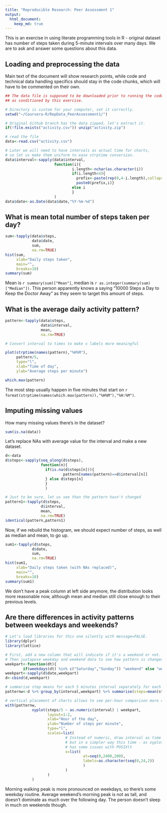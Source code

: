 ```yaml
---
title: "Reproducible Research: Peer Assessment 1"
output: 
  html_document:
    keep_md: true
---
```


This is an exercise in using literate programming tools in R - original dataset
has number of steps taken during 5-minute intervals over many days. We are to
ask and answer some questions about this data. 

## Loading and preprocessing the data

Main text of the document will
show research points, while code and technical data handling specifics should
stay in the code chunks, which will have to be commented on their own.

```r

## The data file is supposed to be downloaded prior to running the code,
## as conditioned by this exercise.

# Directory is custom for your computer, set it correctly.
setwd("~/Coursera-R/RepData_PeerAssessment1/")

# Original Github branch has the data zipped, let's extract it.
if(!file.exists("activity.csv")) unzip("activity.zip")

# read the file
data<-read.csv("activity.csv")

# Later we will need to have intervals as actual time for charts,
# so let us make them uniform to ease strptime conversion.
data$interval<-sapply(data$interval,
                      function(i){
                              i.length<-nchar(as.character(i))
                              if(i.length<4){
                                prefix<-paste(rep(0,4-i.length),collapse="")
                                paste0(prefix,i)}
                              else i
                              }
                      )
data$date<-as.Date(data$date,"%Y-%m-%d")

```

## What is mean total number of steps taken per day?

```r
sum<-tapply(data$steps,
            data$date,
            sum,
            na.rm=TRUE)
hist(sum,
     xlab="Daily steps taken",
     main="",
     breaks=10)
summary(sum)
```


Mean is `r summary(sum)["Mean"]`,
median is `r as.integer(summary(sum)["Median"])`. This person apparently
knows a saying "10000 Steps a Day to Keep the Doctor Away" as they seem
to target this amount of steps.         

## What is the average daily activity pattern?


```r
pattern<-tapply(data$steps,
                data$interval,
                mean,
                na.rm=TRUE)

# Convert interval to times to make x labels more meaningful

plot(strptime(names(pattern),"%H%M"),
     pattern/5,
     type="l",
     xlab="Time of day",  
     ylab="Average steps per minute")

which.max(pattern)
```

The most step usually happen in five minutes that start on
`r format(strptime(names(which.max(pattern)),"%H%M"),"%H:%M")`.


## Imputing missing values

How many missing values there's in the dataset?
```r
sum(is.na(data))
```

Let's replace NAs with average value for the interval and make a new dataset.

```r
d<-data
d$steps<-sapply(seq_along(d$steps),
                function(n){
                  if(is.na(d$steps[n])){
                          pattern[names(pattern)==d$interval[n]]
                  } else d$steps[n]
                  }
                  )
```

```r
# Just to be sure, let us see than the pattern hasn't changed
pattern1<-tapply(d$steps,
                d$interval,
                mean,
                na.rm=TRUE)
identical(pattern,pattern1)
```

Now, if we rebuild the histogram, we should expect number of steps,
as well as median and mean, to go up.

```r
sum1<-tapply(d$steps,
            d$date,
            sum,
            na.rm=TRUE)
hist(sum1,
     xlab="Daily steps taken (with NAs replaced)",
     main="",
     breaks=10)
summary(sum1)
```

We don't have a peak column at left side anymore, the distribution looks more
reasonable now, although mean and median still close enough to their previous
levels.

## Are there differences in activity patterns between weekdays and weekends?

```r
# Let's load libraries for this one silently with message=FALSE.
library(dplyr)
library(lattice)
```

```r
# First, add a new column that will indicate if it's a weekend or not.  
# Then juxtapose weekday and weekend data to see how pattern is changed.  
weekpart<-function(dt){
        if(weekdays(dt) %in% c("Saturday","Sunday")) "weekend" else "weekday"}
weekpart<-sapply(d$date,weekpart)
d<-cbind(d,weekpart)

# summarise step means for each 5 minutes interval separately for each weekpart
patternw<-d %>% group_by(interval,weekpart) %>% summarise(steps=mean(steps))

# vertical placement of charts allows to see per-hour comparison more clearly
with(patternw,
            xyplot(steps/5 ~ as.numeric(interval) | weekpart,
                   layout=1:2,
                   xlab="Hour of the day",
                   ylab="Number of steps per minute",
                   type="l",
                   scales=list(
                           # Instead of numeric, draw interval as time again,
                           # but in a simpler way this time - as xyplot()
                           # has some issues with POSIXlt
                           x=list(
                                   at=seq(0,2400,200),
                                   labels=as.character(seq(0,24,2))
                                   )
                           )
                   )
            )
```

Morning walking peak is more pronounced on weekdays, so there's some weekday
routine. Average weekend's morning peak is not as tall, and doesn't dominate
as much over the following day. The person doesn't sleep in much on weekends
though.
